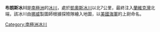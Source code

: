 {{Unreferenced|time=2021-08-18T05:30:49+00:00}}
{{Coord|68|56|S|78|0|E|source:GNIS|display=title}}

'''布朗斯冰川'''是[[南極洲|南極洲]]的[[冰川|冰川]]，處於[[凱奧斯冰川|凱奧斯冰川]]以北7公里，最終注入[[蘭維克灣|蘭維克灣]]北端，該冰川由[[挪威|挪威]]製圖師根據探險隊繪入地圖，以[[美國海軍|美國海軍]]的上尉命名。

{{Antarctica-geo-stub}}
[[Category:南極洲冰川|Category:南極洲冰川]]